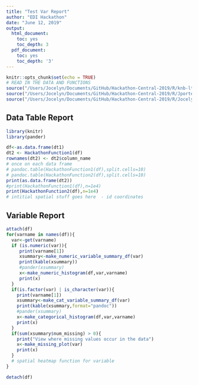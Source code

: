 ```yaml
---
title: "Test Var Report"
author: "EDI Hackathon"
date: "June 12, 2019"
output:
  html_document:
    toc: yes
    toc_depth: 3
  pdf_document:
    toc: yes
    toc_depth: '3'
---
```


```r
knitr::opts_chunk$set(echo = TRUE)
# READ IN THE DATA AND FUNCTIONS
source("/Users/Jocelyn/Documents/GitHub/Hackathon-Central-2019/R/knb-lter-hfr.292.2.r")
source("/Users/Jocelyn/Documents/GitHub/Hackathon-Central-2019/R/Jporter.r")
source("/Users/Jocelyn/Documents/GitHub/Hackathon-Central-2019/R/Jocelyn_functions_only.R")
```

## Data Table Report 


```r
library(knitr)
library(pander)

df<-as.data.frame(dt1)
dt2 <- HackathonFunction1(df)
rownames(dt2) <- dt2$column_name
# once on each data frame
# pandoc.table(HackathonFunction1(df),split.cells=10)
# pandoc.table(HackathonFunction2(df),split.cells=10)
print(as.data.frame(dt2))
#print(HackathonFunction1(df),n=1e4)
print(HackathonFunction2(df),n=1e4)
# intitial spatial stuff goes here  - id coordinates
```

## Variable Report
```r
attach(df)
for(varname in names(df)){
  var<-get(varname)
  if (is.numeric(var)){
     print(varname[1])
     xsummary<-make_numeric_variable_summary_df(var)
     print(kable(xsummary))
     #pander(xsummary)
     x<-make_numeric_histogram(df,var,varname)
     print(x)
  }
  if(is.factor(var) | is_character(var)){
    print(varname[1])
    xsummary<-make_cat_variable_summary_df(var)
    print(kable(xsummary,format="pandoc"))
    #pander(xsummary)
    x<-make_categorical_histogram(df,var,varname)
    print(x)
  }
  if(sum(xsummary$num_missing) > 0){
    print("View where missing values occur in the data")
    x<-make_missing_plot(var)
    print(x)
  }
  # spatial heatmap function for variable
}

detach(df)
```
